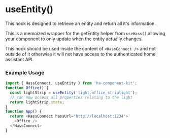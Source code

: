 
<Meta title="HOOKS/useEntity" />

# useEntity()
This hook is designed to retrieve an entity and return all it's information.

This is a memoized wrapper for the getEntity helper from `useHass()` allowing your component to only update
when the entity actually changes.

This hook should be used inside the context of `<HassConnect />` and not outside of it otherwise it will not have access to
the authenticated home assistant API.


### Example Usage

```ts
import { HassConnect, useEntity } from 'ha-component-kit';
function Office() {
  const lightStrip = useEntity('light.office_striplight');
  // can now access all properties relating to the light
  return lightStrip.state;
}
function App() {
  return <HassConnect hassUrl="http://localhost:1234">
    <Office />
  </HassConnect>
}

```
